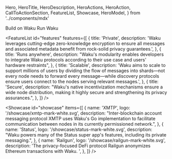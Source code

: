   Hero,
  HeroTitle,
  HeroDescription,
  HeroActions,
  HeroAction,
  CallToActionSection,
  FeatureList,
  Showcase,
  HeroModel,
} from '../components/mdx'

<Hero size="large" title="The web3 managing standard" description="Waku is a decentralized communications network">
<HeroActions>
  <HeroAction href="https://docs.waku.org" target="_blank">
    Build on Waku
  </HeroAction>
  <HeroAction variant="filled" href="https://docs.waku.org" target="_blank">
    Run Waku
  </HeroAction>
</HeroActions>

  <HeroModel modelUrl="/hero/bust-hi.glb" layout="cropped" renderer="ascii"/>
</Hero>

<FeatureList
  id="features"
  features={[
    {
      title: 'Private',
      description:
        'Waku leverages cutting-edge zero-knowledge encryption to ensure all messages and associated metadata benefit from rock-solid privacy guarantees.',
    },
    {
      title: 'Runs anywhere',
      description:
        "Waku's modularity enables developers to integrate Waku protocols according to their use case and users' hardware restraints",
    },
    {
      title: 'Scalable',
      description:
        'Waku aims to scale to support millions of users by dividing the flow of messages into shards—not every node needs to forward every message—while discovery protocols ensure users connect to the nodes serving relevant messages.',
    },
    {
      title: 'Secure',
      description:
        "Waku's native incentivization mechanisms ensure a wide node distribution, making it highly secure and strengthening its privacy assurances.",
    },
  ]}
/>

<CallToActionSection
  title="User adoptions"
  description="Waku has brought private, censorship-resistant communications to several notable web3 DApps, decentralizing their messaging components:"
  label="Decentralize your DApp"
  href="/join"
/>

<Showcase
  id="showcase"
  items={[
    {
      name: 'XMTP',
      logo: '/showcase/xmtp-mark-white.svg',
      description:
        "Inter-blockchain account messaging protocol XMTP uses Waku's Go implementation to facilitate communication between nodes in its currently permissioned network.",
    },
    {
      name: 'Status',
      logo: '/showcase/status-mark-white.svg',
      description:
        "Waku powers many of the Status super app's features, including its private messaging.",
    },
    {
      name: 'Railgun',
      logo: '/showcase/railgun-mark-white.svg',
      description:
        'The privacy-focused DeFi protocol Railgun anonymizes Ethereum transactions with Waku. ',
    },
  ]}
/>

<CallToActionSection
  title="Join the community to discover what Waku can bring to your DApp"
  label="Decentralize your DApp"
  href="/join"
/>
